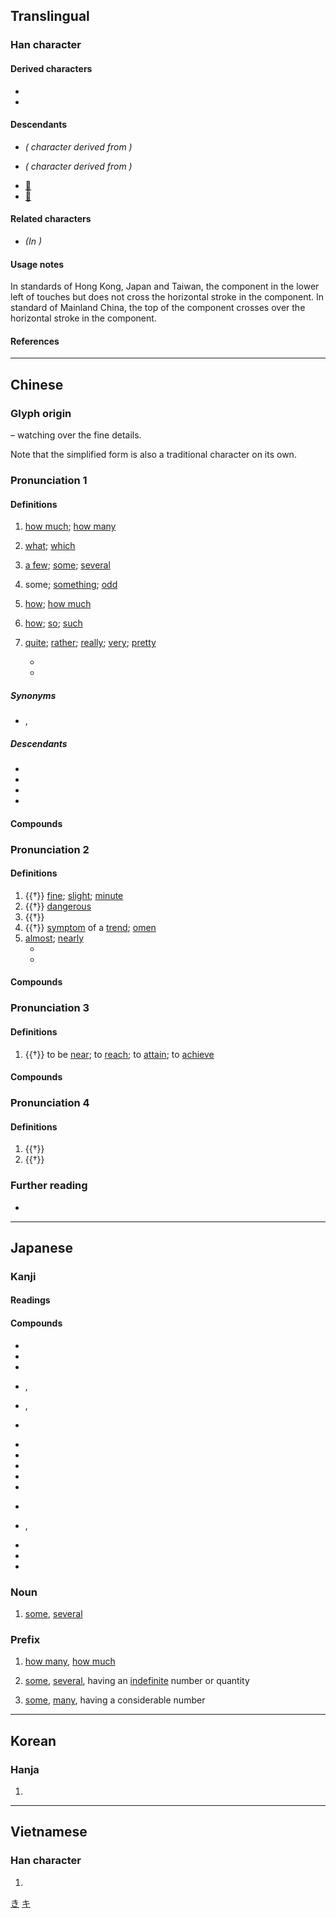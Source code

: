 {{also|几}}
{{character info}}
==Translingual==

===Han character===
{{Han char|rn=52|rad=幺|as=09|sn=12|four=22253|canj=VIHI|ids=⿻⿻𢆶戈人(G),⿹⿻𢆶戈人(HTJK)}} <!-- ⿻𢆶戍 is incorrect -->

====Derived characters====
* {{l|mul|[[僟]], [[嘰]], [[㙨]], [[𡡤]], [[𡼠]], [[𢡧]], [[𢴰]], [[𨗂]], [[𣊉]], [[機]], [[𣰈]], [[璣]], [[𦠄]], [[禨]], [[磯]], [[穖]], [[𧝞]], [[𥼘]], [[𬘁]], [[𦏑]], [[耭]], [[蟣]], [[譏]], [[䟇]], [[䤒]], [[鐖]], [[鞿]], [[饑]], [[𩦋]], [[魕]], [[𧰙]], [[𪅹]], [[𪙧]]}}
* {{l|mul|[[𠟣]], [[𢇓]], [[𢇒]], [[㡮]], [[𧗓]], [[𩴪]], [[畿]], [[𧗒]], [[𦺬]], [[𥳏]]}}

====Descendants====
* {{l|ja|き}} ''({{w|Hiragana}} character derived from {{w|Man'yōgana}})''
* {{l|ja|キ}} ''({{w|Katakana}} character derived from {{w|Man'yōgana}})''
* [[𛀤]]
* [[𛀥]]

====Related characters====
* {{l|mul|[[几]]}} ''(In {{w|simplified Chinese}})''

====Usage notes====
In standards of Hong Kong, Japan and Taiwan, the {{zh-l|*人}} component in the lower left of {{lang|zh|幾}} touches but does not cross the horizontal stroke in the {{zh-l|*戈}} component. In standard of Mainland China, the top of the {{lang|zh|人}} component crosses over the horizontal stroke in the {{lang|zh|戈}} component.

====References====
{{Han ref|kx=0342.140|dkj=09208|dj=0652.030|hdz=21095.080|uh=5E7E}}

[[Category:Han characters from which hiragana were derived|き]]
[[Category:Han characters from which katakana were derived|キ]]

----

==Chinese==
{{zh-forms|s=几|alt=㡬,𢆻,𢆼}}

===Glyph origin===
{{Han etym}}
{{Han compound|𢆶|戍|ls=ic|t1=silk threads; little things|t2=to guard against}} – watching over the fine details.

Note that the simplified form {{och-l|几|small table}} is also a traditional character on its own.

===Pronunciation 1===
{{zh-pron
|m=jǐ
|ma=y
|m-s=
|dg=җи2
|c=gei2
|c-t=
|g=
|h=pfs=kí
|j=
|mb=
|md=gūi/gī
|md_note=gūi - vernacular; gī - literary
|mn=kúi/kí
|mn_note=kúi - vernacular; kí - literary
|mn-t=gui2/gi1/gua3
|mn-t_note=gui2 - vernacular; gi1 - literary; gua3 - variant
|w=2ji
|x=
|mc=3
|oc=2,2
|cat=det,pron,adv
}}

====Definitions====
{{zh-hanzi}}

# [[how much]]; [[how many]]
#: {{zh-x|幾位？|'''How many''' people [e.g. when entering restaurants]?}}
#: {{zh-x|你 要 幾 瓶？|'''How many''' bottles do you want?}}
#: {{zh-x|你 會 說 幾 種 語言？|'''How many''' languages do you speak?}}
# {{lb|zh|of number, time, date}} [[what]]; [[which]]
#: {{zh-x|幾 點鐘 了？|'''What''' time is it?}}
#: {{zh-x|今天 幾 號？|'''What's''' the date today?}}
#: {{zh-x|你 幾 號？|'''What's''' your number?}}
#: {{zh-x|你 幾 幾 年 的？|'''What''' year were you born?}}
# [[a few]]; [[some]]; [[several]]
#: {{zh-x|我 邊 等 邊 瀏覽 幾 本 雜誌。|I browsed through '''some''' magazines while I waited.}}
#: {{zh-x|幾 天 後 他 將 回來。|He will be back in a '''few''' days.}}
#: {{zh-x|同 幾 首 歌|the same old songs|C}}
# {{lb|zh|of numeral amounts}} some; [[something]]; [[odd]]
#: {{zh-x|八十 幾 年|eighty-'''something''' years; eighty-'''odd''' years}}
#: {{zh-x|三點 幾 嚟，飲茶 先 呀！||C|ref={{w2|zh|飲茶哥}}}}
# {{lb|zh|dialectal Mandarin|Cantonese|Gan|Hakka|Pinghua}} [[how]]; [[how much]]
#: {{zh-x|佢 今年{nin4-2} 幾 大 呀？|How old is she this year?|C}}
# {{lb|zh|dialectal Mandarin|Cantonese|Gan|Hakka|Pinghua|Xiang}} [[how]]; [[so]]; [[such]]
# {{lb|zh|Cantonese}} [[quite]]; [[rather]]; [[really]]; [[very]]; [[pretty]]
#: {{zh-x|幾 好睇|'''quite''' good-looking|C}}
#* {{zh-x|嗰時 我 媽{maa1-4}媽 就 要 一 支 支 噉 啲 衣裳 竹 呢，就 掛 住 啲 衫 要 用 佢 插 落去。幾 辛苦 㗎，有事 會{wui5} 跌 啲 竹 落 街 㗎。|My mother used to take bamboo poles like those, hang clothes on them and poke them down. It was '''rather''' difficult, and sometimes they would fall into the street.|C|ref=[https://www.youtube.com/watch?v=Xmrq1y9u50k&t=7m42s]}}
#* {{zh-x|你 冇 女朋友？梗係 唔 信 啦！冇 理由 㗎。你…幾 好 呀！|You don't have a girlfriend? Of course I don't believe you! Impossible. You're… not bad!|C|ref={{w2|zh|陳慧嫻}}, {{w2|zh|紅茶館_(歌曲)|紅茶館}}}}

=====Synonyms=====
{{zh-dial|多少}}
{{zh-dial|多-2}}
{{zh-dial|多麼}}
* {{sense|quite}} {{zh-l|挺}}, {{zh-l|頗}}

=====Descendants=====
* {{desc|th|กี่||how many; how much|bor=1}}
* {{desc|nod|ᨠᩦ᩵|bor=1}}
* {{desc|kkh|ᨠᩦ᩵|bor=1}}
* {{desc|khb|ᦂᦲᧈ|bor=1}}

====Compounds====
{{zh-der|fold=1|不多幾日|不消幾日|不知凡幾|吃幾碗乾飯|寥寥無幾|年幾|幾位|幾何|幾何圖形|幾何圖案|幾何學|幾何級數|幾個|幾兒|幾兒個|幾化|幾回|幾回價|幾多|幾家|幾家歡樂幾家愁|幾度春風|幾斤幾兩|幾時|幾曾|幾樣|幾次|幾次三番|幾歲|幾番|幾番家|幾眾|幾能勾|幾般|幾許|所剩無幾|春秋幾何|曾幾何時|未幾|無幾|相交滿天下，知心能幾人|相去無幾|相差無幾|立體幾何|老幾|解析幾何|幾內亞|幾內亞比索|新幾內亞|赤道幾內亞|巴布亞紐幾內亞|歐幾里得|幾若:kúi-nā}}

===Pronunciation 2===
{{zh-pron
|m=jī
|c=gei1
|md=gĭ
|mn=ml:ki/kí
|mn-t=gi1
|w=1ji
|mc=2
|oc=1,1
|cat=a,n,adv
}}

====Definitions====
{{zh-hanzi}}

# {{†}} [[fine]]; [[slight]]; [[minute]]
# {{†}} [[dangerous]]
# {{†}} {{zh-alt-form|機|[[governmental]] [[affairs]]}}
# {{†}} [[symptom]] of a [[trend]]; [[omen]]
# [[almost]]; [[nearly]]
#* {{zh-x|3=CL|公 大笑 曰：「今日 '''幾''' 為 小 賊 所 困 乎！」|The lord [Cao Cao] laughed out loud and said: "Today I was '''almost''' trapped by that little bandit [Ma Chao]!"|ref=''Biography of Cao Man'' annotation in ''Records of the Three Kingdoms'' vol. 1}}
#* {{zh-x|資產階級 頑固派 完全 不 知道 歷史 的 變化，其 知識{shi} 的 貧乏 幾{jī} 等於 零。|The bourgeois die-hards have no understanding whatsoever of historical change; their knowledge is so poor that it is '''practically''' nonexistent.|ref=MaoXMZZY}}

====Compounds====
{{zh-der|fold=1|幾乎|幾事|幾希|幾微|幾殆|幾社|幾諫|幾頓|庶幾|幾內亞|幾內亞比索|新幾內亞|赤道幾內亞|巴布亞紐幾內亞|極深研幾|歐幾里得|知幾其神|研幾探賾|研幾析理|萬幾|見幾|見幾而作}}

===Pronunciation 3===
{{zh-pron
|m=jī
|c=gei1
|md=gĭ
|mc=1
|oc=n,3
|cat=v
}}

====Definitions====
{{zh-hanzi}}

# {{†}} to be [[near]]; to [[reach]]; to [[attain]]; to [[achieve]]

====Compounds====
{{zh-der|fold=1|一蹴可幾}}

===Pronunciation 4===
{{zh-pron
|m=jì
|cat=v
}}

====Definitions====
{{zh-hanzi}}

# {{†}} {{zh-alt-form|冀|to [[hope]]; to [[look forward]] to}}
# {{†}} {{zh-alt-form|紀|[[age]]; [[year]]}}

===Further reading===
* {{thcwd|8349}}

{{zh-cat|Beginning}}

----

==Japanese==

===Kanji===
{{ja-kanji|grade=c|rs=幺09}}

====Readings====
{{ja-readings
|goon=け
|kanon=き
|kun=いく-, いく-つ, いく-ら
|nanori=い, く
}}

====Compounds====
{{top3}}
* {{ja-r|幾%程|いく%ほど|how many, how much}}
* {{ja-r|幾つ|いくつ|how old}}
* {{ja-r|幾ら|いくら|how many}}
* {{ja-r|幾%人|いく%にん}}, {{ja-r|幾%人|いく%たる|number of people}}
* {{ja-r|幾%何|き%か}}, {{ja-r|幾%何|いく%ばく|geometry}}
* {{ja-r|幾%何%学|き%か%がく|geometry (study of)}}
{{mid3}}
* {{ja-r|幾%夜|いく%よ|number of nights}}
* {{ja-r|幾%夜も|いく%よ も|for several nights}}
* {{ja-r|幾%分|いく%ぶん|partially}}
* {{ja-r|幾%千|いく%せん|thousands}}
* {{ja-r|幾%日|いく%にち|how many days}}
{{mid3}}
* {{ja-r|幾%日も|いく%にち も|for some days}}
* {{ja-r|幾%度|いく%ど}}, {{ja-r|幾%度|いく%たび|how often}}
* {{ja-r|幾%度も|いく%ど も|frequently}}
* {{ja-r|幾%許|いく%ばく|how much}}
* {{ja-r|幾%許も無く|いく%ばく も なく|before long}}
{{bottom}}

===Noun===
{{ja-noun|いく}}

# [[some]], [[several]]

===Prefix===
{{ja-pos|いく|prefix}}

# [[how many]], [[how much]]
#: {{ja-usex|'''幾'''箱 要ります か。|^'''いく'''-はこ いります か。|How many boxes do you want?}}
# [[some]], [[several]], having an [[indefinite]] number or quantity
#: {{ja-usex|'''幾'''千 と 云う 人|'''いく'''-せん と いう ひと|several thousand people}}
# [[some]], [[many]], having a considerable number
#: {{ja-usex|'''幾'''日 も 行って いた。|^'''いく'''-にち も いって いた。|I was gone for many days.}}

----

==Korean==

===Hanja===
{{ko-hanja|hangeul=기}}

# {{rfdef|ko|sort=幺09}}

----

==Vietnamese==

===Han character===
{{vi-readings|reading=cơ, kỉ, ki|rs=幺09}}

# {{rfdef|vi|sort=幺09}}